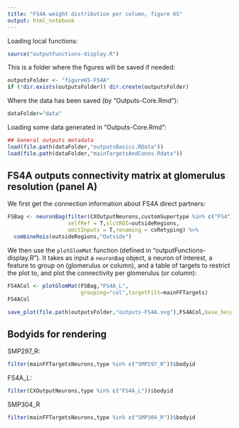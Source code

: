 ```yaml
---
title: "FS4A weight distribution per column, figure 65"
output: html_notebook
---
```

Loading local functions:
```r
source("outputFunctions-display.R")
```

This is a folder where the figures will be saved if needed:
```r
outputsFolder <- "figure65-FS4A"
if (!dir.exists(outputsFolder)) dir.create(outputsFolder)
```

Where the data has been saved (by "Outputs-Core.Rmd"):
```r
dataFolder="data"
```
Loading some data generated in "Outputs-Core.Rmd":
```r
## General outputs metadata
load(file.path(dataFolder,"outputsBasics.RData"))
load(file.path(dataFolder,"mainTargetsAndConns.Rdata"))
```

## FS4A outputs connectivity matrix at glomerulus resolution (panel A)
We first get the connection information about FS4A direct partners:
```r
FSBag <- neuronBag(filter(CXOutputNeurons,customSupertype %in% c("FS4")),
                   selfRef = T,slctROI=outsideRegions,
                   omitInputs = T,renaming = cxRetyping) %>%
  combineRois(outsideRegions,"Outside")
```
We then use the `plotGlomMat` function (defined in "outputFunctions-display.R"). It takes as input a `neuronBag` object, a neuron of interest, a feature to group on (glomerulus or column), and a table of targets to restrict the plot to, and plot the connectivity per glomerulus (or column):
```r
FS4ACol <- plotGlomMat(FSBag,"FS4A_L",
                       grouping="col",targetFilt=mainFFTargets)
FS4ACol
```

```r
save_plot(file.path(outputsFolder,"outputs-FS4A.svg"),FS4ACol,base_height = 11/5,base_width = 8.5)
```

## Bodyids for rendering
SMP297_R:
```r
filter(mainFFTargetsNeurons,type %in% c("SMP297_R"))$bodyid
```
FS4A_L:
```r
filter(CXOutputNeurons,type %in% c("FS4A_L"))$bodyid
```

SMP304_R
```r
filter(mainFFTargetsNeurons,type %in% c("SMP304_R"))$bodyid
```

